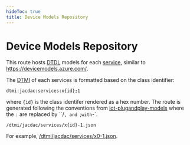 ```yaml
---
hideToc: true
title: Device Models Repository
---
```


# Device Models Repository

This route hosts [DTDL](https://github.com/Azure/opendigitaltwins-dtdl/blob/master/DTDL/v2/dtdlv2.md) models for each [service](/services),
similar to https://devicemodels.azure.com/.

The [DTMI](https://github.com/Azure/digital-twin-model-identifier) of each services is formatted based on the class identifier:

    dtmi:jacdac:services:x{id};1

where ``{id}`` is the class identifer rendered as a hex number. 
The route is generated following the conventions from [iot-plugandplay-models](https://github.com/Azure/iot-plugandplay-models#consuming)
where the ``:`` are replaced by ``/`, and `;` with `-`.

    /dtmi/jacdac/services/x{id}-1.json


For example, [/dtmi/jacdac/services/x0-1.json](/dtmi/jacdac/services/x0-1.json).